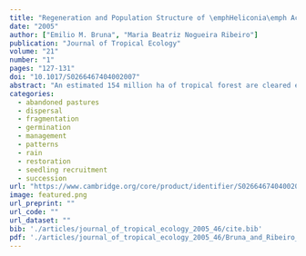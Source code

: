 ```yaml
---
title: "Regeneration and Population Structure of \emphHeliconia\emph Acuminata in Amazonian Secondary Forests with Contrasting Land-Use Histories"
date: "2005"
author: ["Emilio M. Bruna", "Maria Beatriz Nogueira Ribeiro"]
publication: "Journal of Tropical Ecology"
volume: "21"
number: "1"
pages: "127-131"
doi: "10.1017/S0266467404002007"
abstract: "An estimated 154 million ha of tropical forest are cleared each year by human activities such as cattle ranching and agriculture (Whitmore 1997). When the economic return of these sites declines, they are often abandoned and allowed to regenerate. As a result, ‘secondary’ or ‘regenerating’ forests are becoming an increasingly common feature in tropical landscapes (Guariguata & Ostertag 2001). Unlike treefall gaps and other ‘naturally’ disturbed areas, the regeneration of secondary forests on anthropogenically disturbed lands does not always follow a predictable pathway (reviewed in Guariguata & Ostertag 2001). Instead, the type and intensity of post-clearing land use has major implications for the trajectory along which succession proceeds (Guariguata & Ostertag 2001, Mesquita               et al               . 2001, Uhl               et al               . 1988)."
categories: 
  - abandoned pastures
  - dispersal
  - fragmentation
  - germination
  - management
  - patterns
  - rain
  - restoration
  - seedling recruitment
  - succession
url: "https://www.cambridge.org/core/product/identifier/S0266467404002007/type/journal_article"
image: featured.png
url_preprint: ""
url_code: ""
url_dataset: ""
bib: './articles/journal_of_tropical_ecology_2005_46/cite.bib'
pdf: './articles/journal_of_tropical_ecology_2005_46/Bruna_and_Ribeiro_2005.pdf'
---
```


